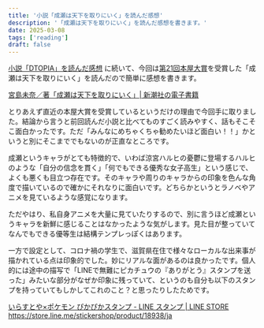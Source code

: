 ```yaml
---
title: '小説「成瀬は天下を取りにいく」を読んだ感想'
description: '「成瀬は天下を取りにいく」を読んだ感想を書きます。'
date: 2025-03-08
tags: ['reading']
draft: false
---
```


[小説「DTOPIA」を読んだ感想](https://stenyan.dev/posts/2025/03/07/dtopia) に続いて、今回は[第21回本屋大賞](https://www.hontai.or.jp/history/hontai2024.html)を受賞した「成瀬は天下を取りにいく」を読んだので簡単に感想を書きます。

[宮島未奈／著「成瀬は天下を取りにいく」| 新潮社の電子書籍](https://ebook.shinchosha.co.jp/book/E056171/)

とりあえず直近の本屋大賞を受賞しているというだけの理由で今回手に取りました。結論から言うと前回読んだ小説と比べてものすごく読みやすく、話もそこそこ面白かったです。ただ「みんなにめちゃくちゃ勧めたいほど面白い！！」かというと別にそこまででもないのが正直なところです。

成瀬というキャラがとても特徴的で、いわば涼宮ハルヒの憂鬱に登場するハルヒのような「自分の信念を貫く」「何でもできる優秀な女子高生」という感じで、よくも悪くも目立つ存在です。そのキャラや周りのキャラからの印象を色んな角度で描いているので確かにそれなりに面白いです。どちらかというとラノベやアニメを見ているような感覚になります。

ただやはり、私自身アニメを大量に見ていたりするので、別に言うほど成瀬というキャラを新鮮に感じることはなかったような気がします。見た目が整っていてなんでもできる優等生は結構テンプレっぽくはあります。

一方で設定として、コロナ禍の学生で、滋賀県在住で様々なローカルな出来事が描かれている点は印象的でした。妙にリアルな面があるのは良かったです。個人的には途中の描写で「LINEで無難にピカチュウの『ありがとう』スタンプを送った」みたいな部分がなぜか印象に残っていて、というのも自分も以下のスタンプを持っていてもしかしてこれのこと？と思ったりしたためです。

[いらすとや×ポケモン ぴかぴかスタンプ - LINE スタンプ | LINE STORE](https://store.line.me/stickershop/product/18938/ja)
https://store.line.me/stickershop/product/18938/ja
